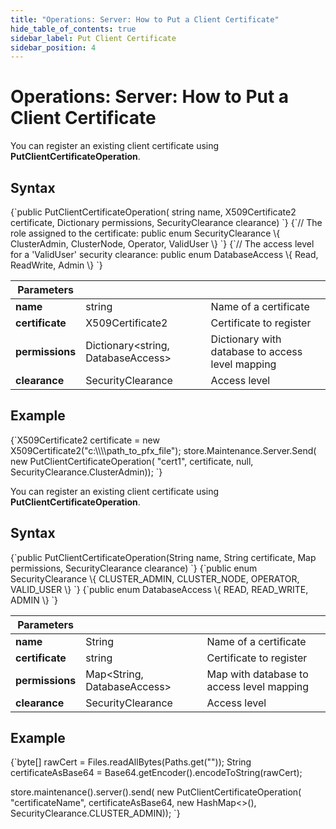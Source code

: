 ---
title: "Operations: Server: How to Put a Client Certificate"
hide_table_of_contents: true
sidebar_label: Put Client Certificate
sidebar_position: 4
---




# Operations: Server: How to Put a Client Certificate
<LanguageSwitcher supportedLanguages={supportedLanguages} />
<LanguageContent language="csharp">


You can register an existing client certificate using **PutClientCertificateOperation**. 

## Syntax

<TabItem value="cert_put_1" label="cert_put_1">
<CodeBlock language="csharp">
{`public PutClientCertificateOperation(
    string name, 
    X509Certificate2 certificate, 
    Dictionary<string, DatabaseAccess> permissions, 
    SecurityClearance clearance)
`}
</CodeBlock>
</TabItem>

<TabItem value="cert_1_2" label="cert_1_2">
<CodeBlock language="csharp">
{`// The role assigned to the certificate:
public enum SecurityClearance
\{
    ClusterAdmin,
    ClusterNode,
    Operator,
    ValidUser
\}
`}
</CodeBlock>
</TabItem>

<TabItem value="cert_1_3" label="cert_1_3">
<CodeBlock language="csharp">
{`// The access level for a 'ValidUser' security clearance:
public enum DatabaseAccess
\{
    Read,
    ReadWrite,
    Admin
\}
`}
</CodeBlock>
</TabItem>


| Parameters | | |
| ------------- | ------------- | ----- |
| **name** | string | Name of a certificate |
| **certificate** | X509Certificate2 | Certificate to register |
| **permissions** | Dictionary&lt;string, DatabaseAccess&gt; | Dictionary with database to access level mapping |
| **clearance** | SecurityClearance | Access level |

## Example

<TabItem value="cert_put_2" label="cert_put_2">
<CodeBlock language="csharp">
{`X509Certificate2 certificate = new X509Certificate2("c:\\\\path_to_pfx_file");
store.Maintenance.Server.Send(
    new PutClientCertificateOperation(
        "cert1", certificate, null, SecurityClearance.ClusterAdmin));
`}
</CodeBlock>
</TabItem>


</LanguageContent>
<LanguageContent language="java">


You can register an existing client certificate using **PutClientCertificateOperation**. 

## Syntax

<TabItem value="cert_put_1" label="cert_put_1">
<CodeBlock language="java">
{`public PutClientCertificateOperation(String name,
                                     String certificate,
                                     Map<String, DatabaseAccess> permissions,
                                     SecurityClearance clearance)
`}
</CodeBlock>
</TabItem>

<TabItem value="cert_1_2" label="cert_1_2">
<CodeBlock language="java">
{`public enum SecurityClearance \{
    CLUSTER_ADMIN,
    CLUSTER_NODE,
    OPERATOR,
    VALID_USER
\}
`}
</CodeBlock>
</TabItem>

<TabItem value="cert_1_3" label="cert_1_3">
<CodeBlock language="java">
{`public enum DatabaseAccess \{
    READ,
    READ_WRITE,
    ADMIN
\}
`}
</CodeBlock>
</TabItem>


| Parameters | | |
| ------------- | ------------- | ----- |
| **name** | String | Name of a certificate |
| **certificate** | string | Certificate to register |
| **permissions** | Map&lt;String, DatabaseAccess&gt; | Map with database to access level mapping |
| **clearance** | SecurityClearance | Access level |

## Example

<TabItem value="cert_put_2" label="cert_put_2">
<CodeBlock language="java">
{`byte[] rawCert = Files.readAllBytes(Paths.get("<path-to-certificate.crt>"));
String certificateAsBase64 = Base64.getEncoder().encodeToString(rawCert);                

store.maintenance().server().send(
    new PutClientCertificateOperation(
        "certificateName",
        certificateAsBase64,
        new HashMap<>(),
        SecurityClearance.CLUSTER_ADMIN));
`}
</CodeBlock>
</TabItem>


</LanguageContent>

<!---
- [How to delete client certificate?](../../../../client-api/operations/server-wide/certificates/delete-certificate)
- [How to generate client certificate?](../../../../client-api/operations/server-wide/certificates/create-client-certificate)

-->